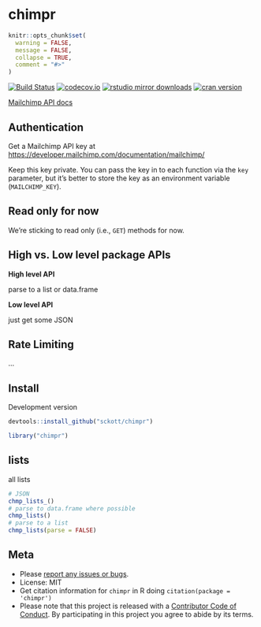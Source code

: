 chimpr
======

```r
knitr::opts_chunk$set(
  warning = FALSE,
  message = FALSE,
  collapse = TRUE,
  comment = "#>"
)
```

[![Build Status](https://travis-ci.org/sckott/chimpr.svg?branch=master)](https://travis-ci.org/sckott/chimpr)
[![codecov.io](https://codecov.io/github/sckott/chimpr/coverage.svg?branch=master)](https://codecov.io/github/sckott/chimpr?branch=master)
[![rstudio mirror downloads](http://cranlogs.r-pkg.org/badges/chimpr)](https://github.com/metacran/cranlogs.app)
[![cran version](http://www.r-pkg.org/badges/version/chimpr)](https://cran.r-project.org/package=chimpr)

[Mailchimp API docs][docs]

## Authentication

Get a Mailchimp API key at <https://developer.mailchimp.com/documentation/mailchimp/>

Keep this key private. You can pass the key in to each function via the
`key` parameter, but it's better to store the key as an environment
variable (`MAILCHIMP_KEY`).

## Read only for now

We're sticking to read only (i.e., `GET`) methods for now.

## High vs. Low level package APIs

__High level API__

parse to a list or data.frame

__Low level API__

just get some JSON

## Rate Limiting

...

## Install

Development version

```r
devtools::install_github("sckott/chimpr")
```

```r
library("chimpr")
```

## lists

all lists

```r
# JSON
chmp_lists_()
# parse to data.frame where possible
chmp_lists()
# parse to a list
chmp_lists(parse = FALSE)
```

## Meta

* Please [report any issues or bugs](https://github.com/sckott/chimpr/issues).
* License: MIT
* Get citation information for `chimpr` in R doing `citation(package = 'chimpr')`
* Please note that this project is released with a [Contributor Code of Conduct](CONDUCT.md). By participating in this project you agree to abide by its terms.

[docs]: https://developer.mailchimp.com/documentation/mailchimp/
